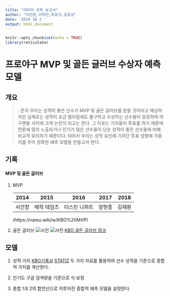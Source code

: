```yaml
---
title: "데이터 공학 보고서"
author: "이진원,이학민,최호식,김호성"
date: '2019 10 2 '
output: html_document
---
```


```r
knitr::opts_chunk$set(echo = TRUE)
library(reticulate)
```


# **프로야구 MVP 및 골든 글러브 수상자 예측모델**

## 개요
 
 >: 흔히 우리는 성적이 좋은 선수가 MVP 및 골든 글러브를 받을 것이라고 예상하지만 실제로는 성적이 조금 떨어짐에도 불구하고 수상하는 선수들이 등장하여 야구팬들 사이에 크게 논란이 되고는 한다. 그 이유는 기자들이 투표를 하기 때문에 언론에 많이 노출되거나 인기가 많은 선수들이 단순 성적이 좋은 선수들에 비해 비교적 유리하기 때문이다. 따라서 우리는 성적 요인에 기자단 투표 성향에 가중치를 주어 정확한 예측 모델을 만들고자 한다.

##  기록 

#### MVP 및 골든 글러브

1. MVP

    |2014|2015|2016|2017|2018|
|-|-|-|-|-|
|서건창|에릭 테임즈|더스틴 니퍼트|양현종|김재환|
(https://namu.wiki/w/KBO%20MVP)

2. 골든 글러브
    ![사진](https://www.google.com/url?sa=i&source=images&cd=&ved=2ahUKEwio38Kd8_7kAhWLBKYKHUJtAGgQjRx6BAgBEAQ&url=http%3A%2F%2Fwww.newstomato.com%2FReadNews.aspx%3Fno%3D605192&psig=AOvVaw0ToGqgcby807wGzxfHywCO&ust=1570151216233395)
    ![사진](C:/Users/dsrla/Desktop/gold.jpg)
    [KBO 골든 글러브 링크](https://www.koreabaseball.com/History/Etc/GoldenGlove.aspx)


## 모델

1. 성적 가치
    [KBO기록실](https://www.koreabaseball.com/Record/Main.aspx)
    [STATIZ](http://www.statiz.co.kr/league.php)
    두 가지 자료를 활용하여 선수 성적을 기준으로 종합적 가치를 계산한다.
2. 인기도 
    구글 검색량을 기준으로 식 보정
    
3. 종합 
    1과 2의 합연산으로 이루어진 종합적 예측 모델을 설정한다.



